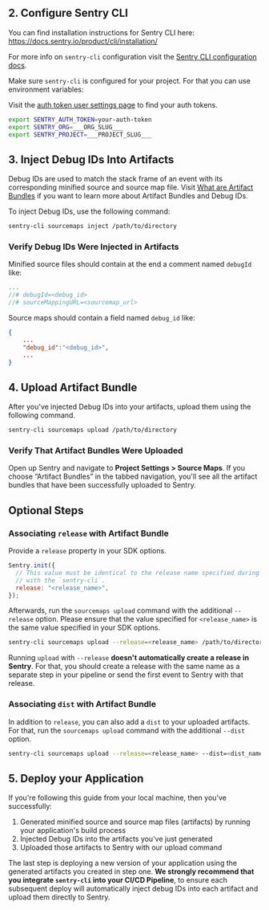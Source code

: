 
## 2. Configure Sentry CLI

<Note>

You can find installation instructions for Sentry CLI here: https://docs.sentry.io/product/cli/installation/

For more info on `sentry-cli` configuration visit the [Sentry CLI configuration docs](/product/cli/configuration/).

</Note>

Make sure `sentry-cli` is configured for your project. For that you can use environment variables:

<Note>

Visit the [auth token user settings page](https://sentry.io/settings/account/api/auth-tokens/) to find your auth tokens.

</Note>

```bash
export SENTRY_AUTH_TOKEN=your-auth-token
export SENTRY_ORG=___ORG_SLUG___
export SENTRY_PROJECT=___PROJECT_SLUG___
```


## 3. Inject Debug IDs Into Artifacts 

Debug IDs are used to match the stack frame of an event with its corresponding minified source and source map file. Visit [What are Artifact Bundles](/platforms/javascript/sourcemaps/troubleshooting_js/artifact-bundles/) if you want to learn more about Artifact Bundles and Debug IDs.

To inject Debug IDs, use the following command:

```bash
sentry-cli sourcemaps inject /path/to/directory
```

### Verify Debug IDs Were Injected in Artifacts

Minified source files should contain at the end a comment named `debugId` like:

```javascript {filename:example_minified_file.js}
...
//# debugId=<debug_id>
//# sourceMappingURL=<sourcemap_url>
```

Source maps should contain a field named `debug_id` like:

```json {filename:example_source_map.js.map}
{
    ...
    "debug_id":"<debug_id>",
    ...
}
```

## 4. Upload Artifact Bundle

After you've injected Debug IDs into your artifacts, upload them using the following command.

```bash
sentry-cli sourcemaps upload /path/to/directory
```

### Verify That Artifact Bundles Were Uploaded

Open up Sentry and navigate to **Project Settings > Source Maps**. If you choose “Artifact Bundles” in the tabbed navigation, you'll see all the artifact bundles that have been successfully uploaded to Sentry.

## Optional Steps

### Associating `release` with Artifact Bundle

Provide a `release` property in your SDK options.

```javascript
Sentry.init({
  // This value must be identical to the release name specified during upload
  // with the `sentry-cli`.
  release: "<release_name>",
});
```

Afterwards, run the `sourcemaps upload` command with the additional `--release` option. Please ensure that the value specified for `<release_name>` is the same value specified in your SDK options.

```bash
sentry-cli sourcemaps upload --release=<release_name> /path/to/directory
```

<Note>

Running `upload` with `--release` **doesn't automatically create a release in Sentry**. For that, you should create a release with the same name as a separate step in your pipeline or send the first event to Sentry with that release.

</Note>

### Associating `dist` with Artifact Bundle

In addition to `release`, you can also add a `dist` to your uploaded artifacts. For that, run the `sourcemaps upload` command with the additional `--dist` option.

```bash
sentry-cli sourcemaps upload --release=<release_name> --dist=<dist_name> /path/to/directory
```

## 5. Deploy your Application

If you're following this guide from your local machine, then you've successfully:

1. Generated minified source and source map files (artifacts) by running your application's build process
2. Injected Debug IDs into the artifacts you've just generated
3. Uploaded those artifacts to Sentry with our upload command

The last step is deploying a new version of your application using the generated artifacts you created in step one. **We strongly recommend that you integrate `sentry-cli` into your CI/CD Pipeline**, to ensure each subsequent deploy will automatically inject debug IDs into each artifact and upload them directly to Sentry.
